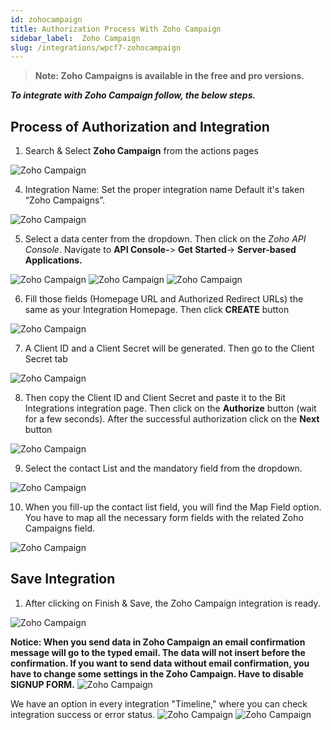 ```yaml
---
id: zohocampaign
title: Authorization Process With Zoho Campaign
sidebar_label:  Zoho Campaign
slug: /integrations/wpcf7-zohocampaign
---
```


> **Note: Zoho Campaigns is available in the free and pro versions.**

***To integrate with Zoho Campaign follow, the below steps.***


## Process of Authorization and Integration

1. Search & Select **Zoho Campaign** from the actions pages
 <Image src="actions/zoho-campaigns/_select-zoho-campaigns" alt="Zoho Campaign" w="1020" h="350" />

4. Integration Name: Set the proper integration name Default it's taken “Zoho Campaigns”.
 <Image src="actions/zoho-campaigns/_integration-name" alt="Zoho Campaign" w="1020" h="350" />

5. Select a data center from the dropdown. Then click on the *Zoho API Console*. Navigate to **API Console-**> **Get Started**-> **Server-based Applications.** 
 <Image src="actions/zoho-campaigns/_select-data-center" alt="Zoho Campaign" w="1020" h="350" />
 <Image src="actions/zoho-campaigns/_get-started" alt="Zoho Campaign" w="1020" h="350" />
 <Image src="actions/zoho-campaigns/_server-based-applications" alt="Zoho Campaign" w="1020" h="350" />


6. Fill those fields (Homepage URL and Authorized Redirect URLs) the same as your Integration Homepage. Then click **CREATE** button
 <Image src="actions/zoho-campaigns/_create-applications" alt="Zoho Campaign" w="1020" h="350" />


7. A Client ID and a Client Secret will be generated. Then go to the Client Secret tab
 <Image src="actions/zoho-campaigns/_client-id-and-serect" alt="Zoho Campaign" w="1020" h="300" />

8. Then copy the Client ID and Client Secret and paste it to the Bit Integrations integration page. Then click on the **Authorize** button (wait for a few seconds). After the successful authorization click on the **Next** button
 <Image src="actions/zoho-campaigns/_authorize" alt="Zoho Campaign" w="1020" h="300" />

9. Select the contact List and the mandatory field from the dropdown.
 <Image src="actions/zoho-campaigns/_select-list" alt="Zoho Campaign" w="1020" h="300" />


10. When you fill-up the contact list field, you will find the Map Field option. You have to map all the necessary form fields with the related Zoho Campaigns field.
 <Image src="actions/zoho-campaigns/_field-mapping" alt="Zoho Campaign" w="1020" h="300" />


## Save Integration
1. After clicking on Finish & Save, the Zoho Campaign integration is ready.
 <Image src="actions/zoho-campaigns/_save-and-finish" alt="Zoho Campaign" w="1020" h="350" />
 
  **Notice: When you send data in Zoho Campaign an email confirmation message will go to the typed email. The data will not insert before the confirmation. If you want to send data without email confirmation, you have to change some settings in the Zoho Campaign. Have to disable SIGNUP FORM.**
 <Image src="actions/zoho-campaigns/_signup-form" alt="Zoho Campaign" w="1020" h="350" />

  We have an option in every integration "Timeline," where you can check integration success or error status.
   <Image src="actions/zoho-campaigns/_integrations-dashbord" alt="Zoho Campaign" w="1020" h="350" />
   <Image src="actions/zoho-campaigns/_timeline" alt="Zoho Campaign" w="1020" h="350" />


<Feedback/>